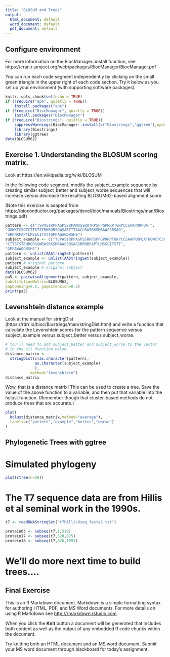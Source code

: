 ```yaml
---
title: "BLOSUM and Trees"
output:
  html_document: default
  word_document: default
  pdf_document: default
---
```


## Configure environment

For more information on the BiocManager::install function, see https://cran.r-project.org/web/packages/BiocManager/BiocManager.pdf

You can run each code segment independently by clicking on the small
green triangle in the upper right of each code section. Try it below as
you set up your environment (with supporting software packages).

```r
knitr::opts_chunk$set(echo = TRUE)
if (!require("ape", quietly = TRUE))
    install.packages("ape")
if (!require("BiocManager", quietly = TRUE))
    install.packages("BiocManager")
if (!require("Biostrings", quietly = TRUE))
    suppressWarnings(BiocManager::install(c("Biostrings","ggtree"),update=FALSE))
    library(Biostrings)
    library(ggtree)
data(BLOSUM62)
```

## Exercise 1. Understanding the BLOSUM scoring matrix.

Look at https://en.wikipedia.org/wiki/BLOSUM

In the following code segment, modify the subject_example sequence by creating similar subject_better and subject_worse sequences that will increase versus decrease the resulting BLOSUM62-based alignment score.

(Note this exercise is adapted from https://bioconductor.org/packages/devel/bioc/manuals/Biostrings/man/Biostrings.pdf)

```r
pattern <- c("TSPASIRPPAGPSSRPAMVSSRRTRPSPPGPRRPTGRPCCSAAPRRPQAT",
"GGWKTCSGTCTTSTSTRHRGRSGWSARTTTAACLRASRKSMRAACSRSAG",
"SRPNRFAPTLMSSCITSTTGPPAWAGDRSHE")
subject_example <- c("TSPASIRPPAGPSSRRPSPPGPRRPTGRPCCSAAPRRPQATGGWKTCSGT",
"CTTSTSTRHRGRSGWRASRKSMRAACSRSAGSRPNRFAPTLMSSCITSTT",
"GPPAWAGDRSHE")
pattern <- unlist(AAStringSet(pattern))
subject_example <- unlist(AAStringSet(subject_example))
pattern # original pattern
subject_example # original subject
data(BLOSUM62)
pa5 <- pairwiseAlignment(pattern, subject_example,
substitutionMatrix=BLOSUM62,
gapOpening=9.5, gapExtension=0.5)
print(pa5)

```

## Levenshtein distance example

Look at the manual for stringDist (https://rdrr.io/bioc/Biostrings/man/stringDist.html) and write a function that calculate the Levenshtein scores for the pattern sequence versus subject_example versus subject_better versus subject_worse.

```r
# You'll need to add subject_better and subject_worse to the vector
# in the c() function below.
distance_matrix <- 
  stringDist(c(as.character(pattern),
             as.character(subject_example)
             ),
           method="levenshtein")
distance_matrix
```

Wow, that is a distance matrix! This can be used to create a tree. Save the value of the above function to a variable, and then put that variable into the hclust function.
(Remember though that cluster-based methods do not produce trees that are 
accurate.)

```r
plot(
  hclust(distance_matrix,method="average"),
  labels=c("pattern","example","better","worse")
)

```

## Phylogenetic Trees with ggtree

# Simulated phylogeny

```r
plot(rtree(n=20))
```

# The T7 sequence data are from Hillis et al seminal work in the 1990s.

```r
t7 <- readDNAStringSet("t7hillis9seq_fasta2.txt")

protein03 <- subseq(t7,1,519)
protein17 <- subseq(t7,520,875)
protein18 <- subseq(t7,876,1091)
```

# We'll do more next time to build trees....

## Final Exercise

This is an R Markdown document. Markdown is a simple formatting syntax for authoring HTML, PDF, and MS Word documents. For more details on using R Markdown see <http://rmarkdown.rstudio.com>.

When you click the **Knit** button a document will be generated that includes both content as well as the output of any embedded R code chunks within the document.

Try knitting both an HTML document and an MS word document. Submit your MS word document through blackboard for today's assignment.

